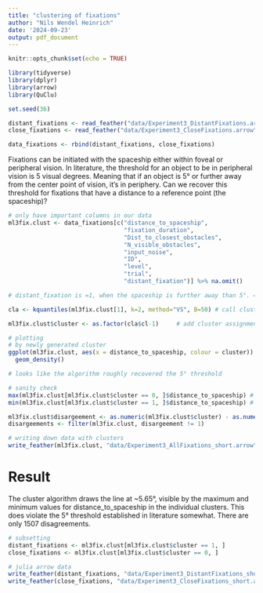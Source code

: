 ```yaml
---
title: "clustering of fixations"
author: "Nils Wendel Heinrich"
date: '2024-09-23'
output: pdf_document
---
```


```r
knitr::opts_chunk$set(echo = TRUE)
```

```r
library(tidyverse)
library(dplyr)
library(arrow)
library(QuClu)

set.seed(36)

```

```r

distant_fixations <- read_feather("data/Experiment3_DistantFixations.arrow")
close_fixations <- read_feather("data/Experiment3_CloseFixations.arrow")

data_fixations <- rbind(distant_fixations, close_fixations)

```
Fixations can be initiated with the spaceship either within foveal or peripheral vision. In literature, the threshold for an object to be in peripheral vision is 5 visual degrees. Meaning that if an object is 5° or further away from the center point of vision, it's in periphery. Can we recover this threshold for fixations that have a distance to a reference point (the spaceship)?

```r

# only have important columns in our data
ml3fix.clust <- data_fixations[c("distance_to_spaceship",
                                 "fixation_duration",
                                 "Dist_to_closest_obstacles",
                          	     "N_visible_obstacles",
                                 "input_noise",
                          	     "ID",
                          	     "level",
                                 "trial",
                                 "distant_fixation")] %>% na.omit()

# distant_fixation is =1, when the spaceship is further away than 5°. =0 otherwise.

cla <- kquantiles(ml3fix.clust[1], k=2, method="VS", B=50) # call cluster analysis

ml3fix.clust$cluster <- as.factor(cla$cl-1)		# add cluster assignment to data

# plotting
# by newly generated cluster
ggplot(ml3fix.clust, aes(x = distance_to_spaceship, colour = cluster)) +
  geom_density()

# looks like the algorithm roughly recovered the 5° threshold

# sanity check
max(ml3fix.clust[ml3fix.clust$cluster == 0, ]$distance_to_spaceship) # maximum distance of close fixations
min(ml3fix.clust[ml3fix.clust$cluster == 1, ]$distance_to_spaceship) # minimum distance of distant fixations

ml3fix.clust$disargeement <- as.numeric(ml3fix.clust$cluster) - as.numeric(ml3fix.clust$distant_fixation)
disargeements <- filter(ml3fix.clust, disargeement != 1)

# writing down data with clusters
write_feather(ml3fix.clust, "data/Experiment3_AllFixations_short.arrow")

```

# Result
The cluster algorithm draws the line at ~5.65°, visible by the maximum and minimum values for distance_to_spaceship in the individual clusters.
This does violate the 5° threshold established in literature somewhat. There are only 1507 disagreements.


```r

# subsetting
distant_fixations <- ml3fix.clust[ml3fix.clust$cluster == 1, ]
close_fixations <- ml3fix.clust[ml3fix.clust$cluster == 0, ]

# julia arrow data
write_feather(distant_fixations, "data/Experiment3_DistantFixations_short.arrow")
write_feather(close_fixations, "data/Experiment3_CloseFixations_short.arrow")

```


